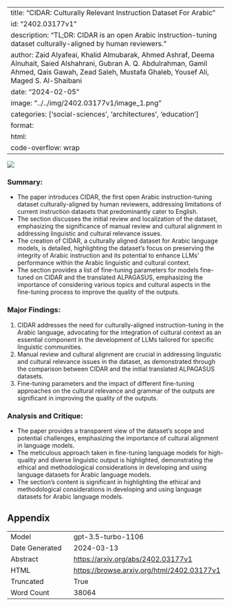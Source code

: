 
---
title: "CIDAR: Culturally Relevant Instruction Dataset For Arabic"
id: "2402.03177v1"
description: "TL;DR: CIDAR is an open Arabic instruction-tuning dataset culturally-aligned by human reviewers."
author: Zaid Alyafeai, Khalid Almubarak, Ahmed Ashraf, Deema Alnuhait, Saied Alshahrani, Gubran A. Q. Abdulrahman, Gamil Ahmed, Qais Gawah, Zead Saleh, Mustafa Ghaleb, Yousef Ali, Maged S. Al-Shaibani
date: "2024-02-05"
image: "../../img/2402.03177v1/image_1.png"
categories: ['social-sciences', 'architectures', 'education']
format:
  html:
    code-overflow: wrap
---

![](../../img/2402.03177v1/image_1.png)

### Summary:
- The paper introduces CIDAR, the first open Arabic instruction-tuning dataset culturally-aligned by human reviewers, addressing limitations of current instruction datasets that predominantly cater to English.
- The section discusses the initial review and localization of the dataset, emphasizing the significance of manual review and cultural alignment in addressing linguistic and cultural relevance issues.
- The creation of CIDAR, a culturally aligned dataset for Arabic language models, is detailed, highlighting the dataset's focus on preserving the integrity of Arabic instruction and its potential to enhance LLMs' performance within the Arabic linguistic and cultural context.
- The section provides a list of fine-tuning parameters for models fine-tuned on CIDAR and the translated ALPAGASUS, emphasizing the importance of considering various topics and cultural aspects in the fine-tuning process to improve the quality of the outputs.

### Major Findings:
1. CIDAR addresses the need for culturally-aligned instruction-tuning in the Arabic language, advocating for the integration of cultural context as an essential component in the development of LLMs tailored for specific linguistic communities.
2. Manual review and cultural alignment are crucial in addressing linguistic and cultural relevance issues in the dataset, as demonstrated through the comparison between CIDAR and the initial translated ALPAGASUS datasets.
3. Fine-tuning parameters and the impact of different fine-tuning approaches on the cultural relevance and grammar of the outputs are significant in improving the quality of the outputs.

### Analysis and Critique:
- The paper provides a transparent view of the dataset's scope and potential challenges, emphasizing the importance of cultural alignment in language models.
- The meticulous approach taken in fine-tuning language models for high-quality and diverse linguistic output is highlighted, demonstrating the ethical and methodological considerations in developing and using language datasets for Arabic language models.
- The section's content is significant in highlighting the ethical and methodological considerations in developing and using language datasets for Arabic language models.

## Appendix

|          |          |
|----------|----------|
| Model     | gpt-3.5-turbo-1106       |
| Date Generated     | 2024-03-13       |
| Abstract | [https://arxiv.org/abs/2402.03177v1](https://arxiv.org/abs/2402.03177v1)        |
| HTML     | [https://browse.arxiv.org/html/2402.03177v1](https://browse.arxiv.org/html/2402.03177v1)       |
| Truncated       | True       |
| Word Count       | 38064       |